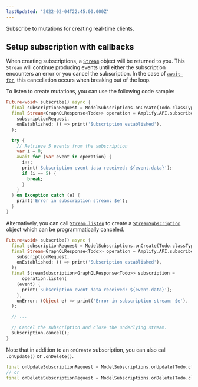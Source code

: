 ```yaml
---
lastUpdated: '2022-02-04T22:45:00.000Z'
---
```

Subscribe to mutations for creating real-time clients.

## Setup subscription with callbacks

When creating subscriptions, a [`Stream`](https://api.dart.dev/stable/dart-async/Stream-class.html) object will be returned to you. This `Stream` will continue producing events until either the subscription encounters an error or you cancel the subscription. In the case of [`await for`](https://dart.dev/tutorials/language/streams), this cancellation occurs when breaking out of the loop.

To listen to create mutations, you can use the following code sample:

```dart
Future<void> subscribe() async {
  final subscriptionRequest = ModelSubscriptions.onCreate(Todo.classType);
  final Stream<GraphQLResponse<Todo>> operation = Amplify.API.subscribe(
    subscriptionRequest,
    onEstablished: () => print('Subscription established'),
  );

  try {
    // Retrieve 5 events from the subscription
    var i = 0;
    await for (var event in operation) {
      i++;
      print('Subscription event data received: ${event.data}');
      if (i == 5) {
        break;
      }
    }
  } on Exception catch (e) {
    print('Error in subscription stream: $e');
  }
}
```

Alternatively, you can call [`Stream.listen`](https://api.dart.dev/stable/dart-async/Stream/listen.html) to create a [`StreamSubscription`](https://api.dart.dev/stable/dart-async/StreamSubscription-class.html) object which can be programmatically canceled.

```dart
Future<void> subscribe() async {
  final subscriptionRequest = ModelSubscriptions.onCreate(Todo.classType);
  final Stream<GraphQLResponse<Todo>> operation = Amplify.API.subscribe(
    subscriptionRequest,
    onEstablished: () => print('Subscription established'),
  );
  final StreamSubscription<GraphQLResponse<Todo>> subscription =
      operation.listen(
    (event) {
      print('Subscription event data received: ${event.data}');
    },
    onError: (Object e) => print('Error in subscription stream: $e'),
  );

  // ...

  // Cancel the subscription and close the underlying stream.
  subscription.cancel();
}
```

Note that in addition to an `onCreate` subscription, you can also call `.onUpdate()` or `.onDelete()`.

```dart
final onUpdateSubscriptionRequest = ModelSubscriptions.onUpdate(Todo.classType);
// or
final onDeleteSubscriptionRequest = ModelSubscriptions.onDelete(Todo.classType);
```
